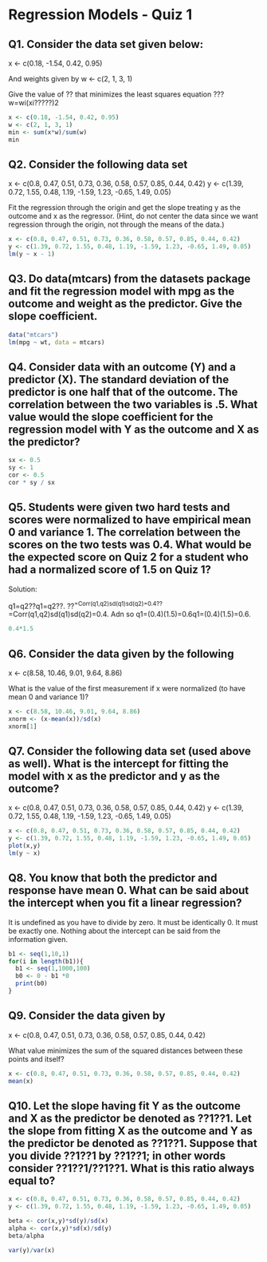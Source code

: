 # Regression Models - Quiz 1

## Q1. Consider the data set given below:

x <- c(0.18, -1.54, 0.42, 0.95)

And weights given by
w <- c(2, 1, 3, 1)

Give the value of ?? that minimizes the least squares equation ???w=wi(xi?????)2

```r
x <- c(0.18, -1.54, 0.42, 0.95)
w <- c(2, 1, 3, 1)
min <- sum(x*w)/sum(w)
min
```

## Q2. Consider the following data set

x <- c(0.8, 0.47, 0.51, 0.73, 0.36, 0.58, 0.57, 0.85, 0.44, 0.42)
y <- c(1.39, 0.72, 1.55, 0.48, 1.19, -1.59, 1.23, -0.65, 1.49, 0.05)

Fit the regression through the origin and get the slope treating y as the outcome and x as the regressor. (Hint, do not center the data since we want regression through the origin, not through the means of the data.)

```r
x <- c(0.8, 0.47, 0.51, 0.73, 0.36, 0.58, 0.57, 0.85, 0.44, 0.42)
y <- c(1.39, 0.72, 1.55, 0.48, 1.19, -1.59, 1.23, -0.65, 1.49, 0.05)
lm(y ~ x - 1)
```

## Q3. Do data(mtcars) from the datasets package and fit the regression model with mpg as the outcome and weight as the predictor. Give the slope coefficient.

```r
data("mtcars")
lm(mpg ~ wt, data = mtcars)
```

## Q4. Consider data with an outcome (Y) and a predictor (X). The standard deviation of the predictor is one half that of the outcome. The correlation between the two variables is .5. What value would the slope coefficient for the regression model with Y as the outcome and X as the predictor?

```r
sx <- 0.5
sy <- 1
cor <- 0.5
cor * sy / sx
```

## Q5. Students were given two hard tests and scores were normalized to have empirical mean 0 and variance 1. The correlation between the scores on the two tests was 0.4. What would be the expected score on Quiz 2 for a student who had a normalized score of 1.5 on Quiz 1?

Solution:

q1=q2??q1=q2??. ??^=Corr(q1,q2)sd(q1)sd(q2)=0.4??^=Corr(q1,q2)sd(q1)sd(q2)=0.4. Adn so q1=(0.4)(1.5)=0.6q1=(0.4)(1.5)=0.6.

```r
0.4*1.5
```

## Q6. Consider the data given by the following

x <- c(8.58, 10.46, 9.01, 9.64, 8.86)

What is the value of the first measurement if x were normalized (to have mean 0 and variance 1)?

```r
x <- c(8.58, 10.46, 9.01, 9.64, 8.86)
xnorm <- (x-mean(x))/sd(x)
xnorm[1]
```

## Q7. Consider the following data set (used above as well). What is the intercept for fitting the model with x as the predictor and y as the outcome?

x <- c(0.8, 0.47, 0.51, 0.73, 0.36, 0.58, 0.57, 0.85, 0.44, 0.42) 
y <- c(1.39, 0.72, 1.55, 0.48, 1.19, -1.59, 1.23, -0.65, 1.49, 0.05)

```r
x <- c(0.8, 0.47, 0.51, 0.73, 0.36, 0.58, 0.57, 0.85, 0.44, 0.42) 
y <- c(1.39, 0.72, 1.55, 0.48, 1.19, -1.59, 1.23, -0.65, 1.49, 0.05)
plot(x,y)
lm(y ~ x)
```

## Q8. You know that both the predictor and response have mean 0. What can be said about the intercept when you fit a linear regression?

It is undefined as you have to divide by zero. It must be identically 0. It must be exactly one. Nothing about the intercept can be said from the information given.

```r
b1 <- seq(1,10,1)
for(i in length(b1)){
  b1 <- seq(1,1000,100)
  b0 <- 0 - b1 *0
  print(b0)
}
```

## Q9. Consider the data given by

x <- c(0.8, 0.47, 0.51, 0.73, 0.36, 0.58, 0.57, 0.85, 0.44, 0.42)

What value minimizes the sum of the squared distances between these points and itself?
```r
x <- c(0.8, 0.47, 0.51, 0.73, 0.36, 0.58, 0.57, 0.85, 0.44, 0.42)
mean(x)
```

## Q10. Let the slope having fit Y as the outcome and X as the predictor be denoted as ??1??1. Let the slope from fitting X as the outcome and Y as the predictor be denoted as ??1??1. Suppose that you divide ??1??1 by ??1??1; in other words consider ??1??1/??1??1. What is this ratio always equal to?

```r
x <- c(0.8, 0.47, 0.51, 0.73, 0.36, 0.58, 0.57, 0.85, 0.44, 0.42)
y <- c(1.39, 0.72, 1.55, 0.48, 1.19, -1.59, 1.23, -0.65, 1.49, 0.05)

beta <- cor(x,y)*sd(y)/sd(x)
alpha <- cor(x,y)*sd(x)/sd(y)
beta/alpha

var(y)/var(x)
```